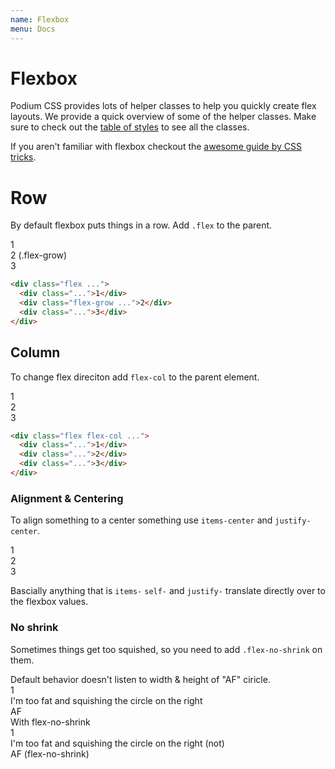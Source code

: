 ```yaml
---
name: Flexbox
menu: Docs
---
```


# Flexbox


Podium CSS provides lots of helper classes to help you quickly create flex
layouts. We provide a quick overview of some of the helper classes. Make sure to check
out the [table of styles](table-of-styles) to see all the classes.

If you aren't familiar with flexbox checkout the [awesome guide by CSS tricks](https://css-tricks.com/snippets/css/a-guide-to-flexbox/).

# Row

By default flexbox puts things in a row. Add `.flex` to the parent.

<div class="flex bg-mystic">
  <div class="text-mineshaft text-center bg-white px-4 py-2 m-2">1</div>
  <div class="flex-grow text-mineshaft text-center bg-white px-4 py-2 m-2">
    2 (.flex-grow)
  </div>
  <div class="text-mineshaft text-center bg-white px-4 py-2 m-2">3</div>
</div>

```html
<div class="flex ...">
  <div class="...">1</div>
  <div class="flex-grow ...">2</div>
  <div class="...">3</div>
</div>
```

## Column

To change flex direciton add `flex-col` to the parent element.

<Playground>
  <div class="flex flex-col bg-mystic">
    <div class="text-mineshaft text-center bg-white py-2 m-2">1</div>
    <div class="flex-1 text-mineshaft text-center bg-white py-2 m-2">2</div>
    <div class="text-mineshaft text-center bg-white py-2 m-2">3</div>
  </div>
</Playground>

```html
<div class="flex flex-col ...">
  <div class="...">1</div>
  <div class="...">2</div>
  <div class="...">3</div>
</div>
```

### Alignment & Centering

To align something to a center something use `items-center` and `justify-center`.

<Playground>
  <div class="flex flex-col h-15 w-15 items-center justify-center bg-mystic">
    <div class="text-mineshaft text-center bg-white px-5 m-2">1</div>
    <div class="text-mineshaft text-center bg-white px-5 m-2">2</div>
    <div class="text-mineshaft text-center bg-white px-5 m-2">3</div>
  </div>
</Playground>

Bascially anything that is `items-` `self-` and `justify-` translate directly over to the flexbox values.

### No shrink

Sometimes things get too squished, so you need to add `.flex-no-shrink` on them.

<Playground>
  Default behavior doesn't listen to width & height of "AF" ciricle.
  <div class="flex w-15 bg-mystic items-center mb-5">
    <div class="text-mineshaft text-center bg-white px-4 py-2 m-2">1</div>
    <div class="flex-grow text-mineshaft text-center bg-white px-4 py-2 m-2">
      I'm too fat and squishing the circle on the right
    </div>
    <div class="text-mineshaft text-center bg-white px-4 py-2 m-2 rounded-full w-11 h-11">
      AF
    </div>
  </div>
  With flex-no-shrink
  <div class="flex w-15 bg-mystic items-center">
    <div class="text-mineshaft text-center bg-white px-4 py-2 m-2">1</div>
    <div class="flex-grow text-mineshaft text-center bg-white px-4 py-2 m-2">
      I'm too fat and squishing the circle on the right (not)
    </div>
    <div class="text-mineshaft text-center bg-white px-4 py-2 m-2 rounded-full w-11 h-11 flex-no-shrink text-xs">
      AF (flex-no-shrink)
    </div>
  </div>
</Playground>
